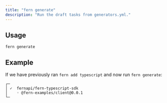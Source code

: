 ```yaml
---
title: "fern generate"
description: "Run the draft tasks from generators.yml."
---
```


## Usage

```
fern generate
```

## Example

If we have previously ran `fern add typescript` and now run `fern generate`:

```
┌─
│ ✓  fernapi/fern-typescript-sdk
│    ◦ @fern-examples/client@0.0.1
└─
```
